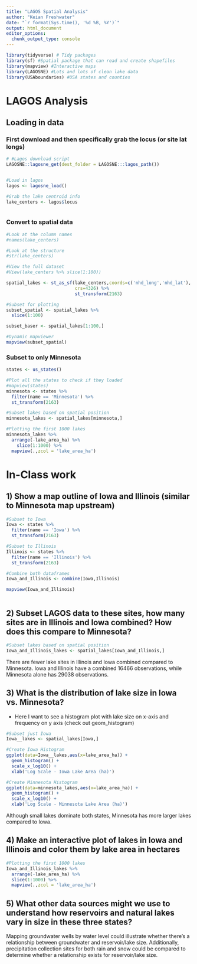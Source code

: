 ```yaml
---
title: "LAGOS Spatial Analysis"
author: "Keian Freshwater"
date: "`r format(Sys.time(), '%d %B, %Y')`"
output: html_document
editor_options: 
  chunk_output_type: console
---
```




```r
library(tidyverse) # Tidy packages
library(sf) #Spatial package that can read and create shapefiles 
library(mapview) #Interactive maps
library(LAGOSNE) #Lots and lots of clean lake data
library(USAboundaries) #USA states and counties
```

# LAGOS Analysis


## Loading in data


### First download and then specifically grab the locus (or site lat longs)

```r
# #Lagos download script
LAGOSNE::lagosne_get(dest_folder = LAGOSNE:::lagos_path())


#Load in lagos
lagos <- lagosne_load()

#Grab the lake centroid info
lake_centers <- lagos$locus



```



### Convert to spatial data
```r
#Look at the column names
#names(lake_centers)

#Look at the structure
#str(lake_centers)

#View the full dataset
#View(lake_centers %>% slice(1:100))

spatial_lakes <- st_as_sf(lake_centers,coords=c('nhd_long','nhd_lat'),
                          crs=4326) %>%
                          st_transform(2163)

#Subset for plotting
subset_spatial <- spatial_lakes %>%
  slice(1:100) 

subset_baser <- spatial_lakes[1:100,]

#Dynamic mapviewer
mapview(subset_spatial)

```


### Subset to only Minnesota

```r
states <- us_states()

#Plot all the states to check if they loaded
#mapview(states)
minnesota <- states %>%
  filter(name == 'Minnesota') %>%
  st_transform(2163)

#Subset lakes based on spatial position
minnesota_lakes <- spatial_lakes[minnesota,]

#Plotting the first 1000 lakes
minnesota_lakes %>%
  arrange(-lake_area_ha) %>%
    slice(1:1000) %>%
  mapview(.,zcol = 'lake_area_ha')
```



# In-Class work


## 1) Show a map outline of Iowa and Illinois (similar to Minnesota map upstream)

```r


#Subset to Iowa
Iowa <- states %>%
  filter(name == 'Iowa') %>%
  st_transform(2163)

#Subset to Illinois
Illinois <- states %>%
  filter(name == 'Illinois') %>%
  st_transform(2163)

#Combine both dataframes
Iowa_and_Illinois <- combine(Iowa,Illinois)

mapview(Iowa_and_Illinois)



```



## 2) Subset LAGOS data to these sites, how many sites are in Illinois and Iowa combined? How does this compare to Minnesota?

```r
#Subset lakes based on spatial position
Iowa_and_Illinois_lakes <- spatial_lakes[Iowa_and_Illinois,]
```

There are fewer lake sites in Illinois and Iowa combined compared to Minnesota. Iowa and Illinois have a combined 16466 observations, while Minnesota alone has 29038 observations.


## 3) What is the distribution of lake size in Iowa vs. Minnesota?

- Here I want to see a histogram plot with lake size on x-axis and frequency on 
y axis (check out geom_histogram)

```r

#Subset just Iowa
Iowa__lakes <- spatial_lakes[Iowa,]
```
```r
#Create Iowa Histogram
ggplot(data=Iowa__lakes,aes(x=lake_area_ha)) +
  geom_histogram() +
  scale_x_log10() +
  xlab('Log Scale - Iowa Lake Area (ha)')
```
```r
#Create Minnesota Histogram
ggplot(data=minnesota_lakes,aes(x=lake_area_ha)) +
  geom_histogram() +
  scale_x_log10() +
  xlab('Log Scale - Minnesota Lake Area (ha)')
```

Although small lakes dominate both states, Minnesota has more larger lakes compared to Iowa.

## 4) Make an interactive plot of lakes in Iowa and Illinois and color them by lake area in hectares

```r
#Plotting the first 1000 lakes
Iowa_and_Illinois_lakes %>%
  arrange(-lake_area_ha) %>%
  slice(1:1000) %>%
  mapview(.,zcol = 'lake_area_ha')
```


## 5) What other data sources might we use to understand how reservoirs and natural lakes vary in size in these three states? 
  
Mapping groundwater wells by water level could illustrate whether there's a relationship between groundwater and reservoir/lake size. Additionally, precipitation collection sites for both rain and snow could be compared to determine whether a relationship exists for reservoir/lake size.